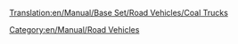 [[Translation:en/Manual/Base Set/Road Vehicles/Coal Trucks]]
{{en/Manual/Base Set/Road Vehicles/RoadVehicle|name=Balogh Coal Truck
|price=£4,428 ($8,856) 
|speed=30 mph (48 km/h)
|annual=£421 ($842)
|designed=1935
|life=15
|capacity=20 tonnes of coal
}}
{{en/Manual/Base Set/Road Vehicles/RoadVehicle|name=Uhl Coal Truck
|price=£5,248 ($10,496)
|speed=55 mph (88 km/h)
|annual=£787 ($1,574)
|designed=1975
|life=15
|capacity=25 tonnes of coal
}}
{{en/Manual/Base Set/Road Vehicles/RoadVehicle|name=DW Coal Truck
|price=£5,658 ($11,316) 
|speed=70 mph (112 km/h)
|annual=£1,125 ($2,250)
|designed=2014
|life=15
|capacity=28 tonnes of coal
}}
[[Category:en/Manual/Road Vehicles]]